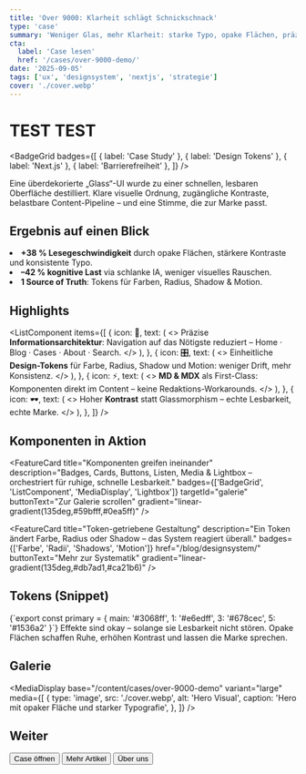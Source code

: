 ```yaml
---
title: 'Over 9000: Klarheit schlägt Schnickschnack'
type: 'case'
summary: 'Weniger Glas, mehr Klarheit: starke Typo, opake Flächen, präzise IA – und eine Content-Pipeline, die Tempo macht.'
cta:
  label: 'Case lesen'
  href: '/cases/over-9000-demo/'
date: '2025-09-05'
tags: ['ux', 'designsystem', 'nextjs', 'strategie']
cover: './cover.webp'
---
```


# TEST TEST

<BadgeGrid
  badges={[
    { label: 'Case Study' },
    { label: 'Design Tokens' },
    { label: 'Next.js' },
    { label: 'Barrierefreiheit' },
  ]}
/>

<MDXImage
  src="./cover.webp"
  alt="Opake UI mit klarer Typografie und sauberer Hierarchie"
  title="Hero: Opake Flächen, klare Typografie, präzise Abstände"
/>

<Note title="Worum es wirklich ging">
  Eine überdekorierte „Glass“-UI wurde zu einer schnellen, lesbaren Oberfläche
  destilliert. Klare visuelle Ordnung, zugängliche Kontraste, belastbare
  Content-Pipeline – und eine Stimme, die zur Marke passt.
</Note>

## Ergebnis auf einen Blick

<NumberedSummary>
  <li>
    <strong>+38 % Lese­geschwindigkeit</strong> durch opake Flächen, stärkere
    Kontraste und konsistente Typo.
  </li>
  <li>
    <strong>–42 % kognitive Last</strong> via schlanke IA, weniger visuelles
    Rauschen.
  </li>
  <li>
    <strong>1 Source of Truth</strong>: Tokens für Farben, Radius, Shadow &
    Motion.
  </li>
</NumberedSummary>

## Highlights

<ListComponent
  items={[
    {
      icon: <span>🧭</span>,
      text: (
        <>
          Präzise <strong>Informationsarchitektur</strong>: Navigation auf das
          Nötigste reduziert – Home · Blog · Cases · About · Search.
        </>
      ),
    },
    {
      icon: <span>🎛️</span>,
      text: (
        <>
          Einheitliche <strong>Design-Tokens</strong> für Farbe, Radius, Shadow
          und Motion: weniger Drift, mehr Konsistenz.
        </>
      ),
    },
    {
      icon: <span>⚡</span>,
      text: (
        <>
          <strong>MD &amp; MDX</strong> als First-Class: Komponenten direkt im
          Content – keine Redaktions-Workarounds.
        </>
      ),
    },
    {
      icon: <span>🕶️</span>,
      text: (
        <>
          Hoher <strong>Kontrast</strong> statt Glassmorphism – echte
          Lesbarkeit, echte Marke.
        </>
      ),
    },
  ]}
/>

## Komponenten in Aktion

<FeatureCard
  title="Komponenten greifen ineinander"
  description="Badges, Cards, Buttons, Listen, Media & Lightbox – orchestriert für ruhige, schnelle Lesbarkeit."
  badges={['BadgeGrid', 'ListComponent', 'MediaDisplay', 'Lightbox']}
  targetId="galerie"
  buttonText="Zur Galerie scrollen"
  gradient="linear-gradient(135deg,#59bfff,#0ea5ff)"
/>

<FeatureCard
  title="Token-getriebene Gestaltung"
  description="Ein Token ändert Farbe, Radius oder Shadow – das System reagiert überall."
  badges={['Farbe', 'Radii', 'Shadows', 'Motion']}
  href="/blog/designsystem/"
  buttonText="Mehr zur Systematik"
  gradient="linear-gradient(135deg,#db7ad1,#ca21b6)"
/>

## Tokens (Snippet)

<CodeBlock title="Design-Token: Primary" lang="ts">
  {`export const primary = {
  main: '#3068ff',
  1: '#e6edff',
  3: '#678cec',
  5: '#1536a2'
}`}
</CodeBlock>

<Callout type="tip" title="Warum opak statt „Glas“?">
  Effekte sind okay – solange sie Lesbarkeit nicht stören. Opake Flächen
  schaffen Ruhe, erhöhen Kontrast und lassen die Marke sprechen.
</Callout>

## Galerie

<MediaDisplay
  base="/content/cases/over-9000-demo"
  variant="large"
  media={[
    {
      type: 'image',
      src: './cover.webp',
      alt: 'Hero Visual',
      caption: 'Hero mit opaker Fläche und starker Typografie',
    },
  ]}
/>

## Weiter

<ButtonGrid>
  <Button as="a" href="/cases/over-9000-demo/" variant="primary">
    Case öffnen
  </Button>
  <Button as="a" href="/blog/" variant="prototype">
    Mehr Artikel
  </Button>
  <Button as="a" href="/about/" variant="success">
    Über uns
  </Button>
</ButtonGrid>
